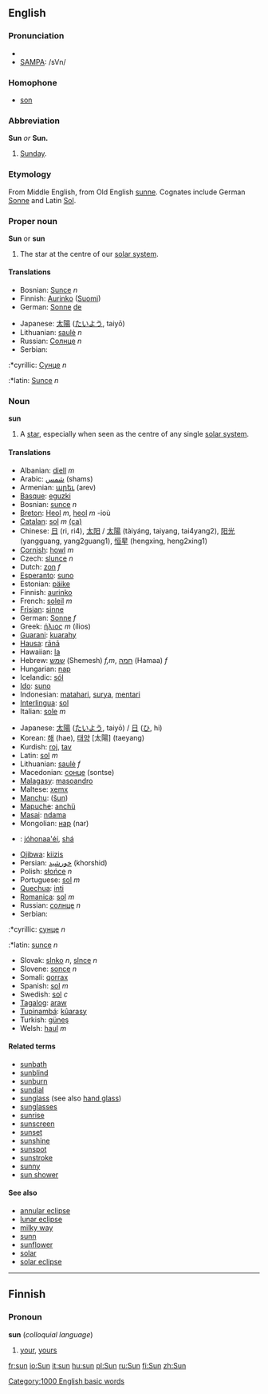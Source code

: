==English==
{{Wikipedia}}
===Pronunciation===
*{{AHD|/sŭn/}}
*[[SAMPA]]: /sVn/
===Homophone===
*[[son]]
===Abbreviation===
'''Sun''' ''or'' '''Sun.'''
# [[Sunday]].

===Etymology===
From Middle English, from Old English [[sunne]]. Cognates include German [[Sonne]] and Latin [[Sol]].
===Proper noun===
'''Sun''' or '''sun'''
# The star at the centre of our [[solar system]].
====Translations====
{{top}}
*Bosnian: [[Sunce]] ''n''
*Finnish: [[Aurinko]] ([[:fi:Aurinko|Suomi]])
*German: [[Sonne]] [[:de:Sonne|de]]
{{mid}}
*Japanese: [[太陽]] ([[たいよう]], taiyō)
*Lithuanian: [[saulė]] ''n''
*Russian: [[Солнце]] ''n''
*Serbian:
:*cyrillic: [[Сунце]] ''n''
:*latin: [[Sunce]] ''n''
{{bottom}}

===Noun===
'''sun'''
# A [[star]], especially when seen as the centre of any single [[solar system]].
====Translations====
{{top}}
*Albanian: [[diell]] ''m''
*Arabic: [[شمس]] (shams)
*Armenian: [[արեւ]] (arev)
*[[Basque]]: [[eguzki]]
*Bosnian: [[sunce]] ''n''
*[[Breton]]: [[Heol]] ''m'', [[heol]] ''m'' -ioù
*[[Catalan]]: [[sol]] ''m'' [[:ca:sol|(ca)]]
*Chinese: [[日]] (ri, ri4), [[太阳]] / [[太陽]] (tàiyáng, taiyang, tai4yang2), [[阳光]] (yangguang, yang2guang1), [[恒星]] (hengxing, heng2xing1)
*[[Cornish]]: [[howl]] ''m''
*Czech: [[slunce]]  ''n''
*Dutch: [[zon]] ''f''
*[[Esperanto]]: [[suno]]
*Estonian: [[päike]]
*Finnish: [[aurinko]]
*French: [[soleil]] ''m''
*[[Frisian]]: [[sinne]]
*German: [[Sonne]] ''f''
*Greek: [[ήλιος]] ''m'' (ílios)
*[[Guarani]]: [[kuarahy]]
*[[Hausa]]: [[rānā]]
*Hawaiian: [[la]]
*Hebrew: [[שמש]] (Shemesh) ''f,m'', [[חמה]] (Hamaa) ''f''
*Hungarian: [[nap]]
*Icelandic: [[sól]]
*[[Ido]]: [[suno]]
*Indonesian: [[matahari]], [[surya]], [[mentari]]
*[[Interlingua]]: [[sol]]
*Italian: [[sole]] ''m''
{{mid}}
*Japanese: [[太陽]] ([[たいよう]], taiyō) / [[日]] ([[ひ]], hi)
*Korean: [[해]] (hae), [[태양]] [太陽] (taeyang)
*Kurdish: [[roj]], [[tav]]
*Latin: [[sol]] ''m''
*Lithuanian: [[saulė]] ''f''
*Macedonian: [[сонце]] (sontse)
*[[Malagasy]]: [[masoandro]]
*Maltese: [[xemx]]
*[[Manchu]]: ([[šun]])
*[[Mapuche]]: [[anchü]]
*[[Masai]]: [[ndama]]
*Mongolian: [[нар]] (nar)
*{{nv}}: [[jóhonaa'éí]], [[shá]]
*[[Ojibwa]]: [[kiizis]]
*Persian: [[خورشید]] (khorshid)
*Polish: [[słońce]] ''n''
*Portuguese: [[sol]] ''m''
*[[Quechua]]: [[inti]]
*[[Romanica]]: [[sol]] ''m''
*Russian: [[солнце]] ''n''
*Serbian:
:*cyrillic: [[сунце]] ''n''
:*latin: [[sunce]] ''n''
*Slovak: [[slnko]] ''n'', [[slnce]] ''n''
*Slovene: [[sonce]] ''n''
*Somali: [[qorrax]]
*Spanish: [[sol]] ''m''
*Swedish: [[sol]] ''c''
*[[Tagalog]]: [[araw]]
*[[Tupinambá]]: [[kûarasy]]
*Turkish: [[güneş]]
*Welsh: [[haul]] ''m''
{{bottom}}

====Related terms====
*[[sunbath]]
*[[sunblind]]
*[[sunburn]]
*[[sundial]]
*[[sunglass]] (see also [[hand glass]])
*[[sunglasses]]
*[[sunrise]]
*[[sunscreen]]
*[[sunset]]
*[[sunshine]]
*[[sunspot]]
*[[sunstroke]]
*[[sunny]]
*[[sun shower]]

====See also====
*[[annular eclipse]]
*[[lunar eclipse]]
*[[milky way]]
*[[sunn]]
*[[sunflower]]
*[[solar]]
*[[solar eclipse]]

----

==Finnish==
===Pronoun===
'''sun''' (''colloquial language'')
#[[your]], [[yours]]

[[Category:1000 English basic words]]

[[fr:sun]]
[[io:Sun]]
[[it:sun]]
[[hu:sun]]
[[pl:Sun]]
[[ru:Sun]]
[[fi:Sun]]
[[zh:Sun]]